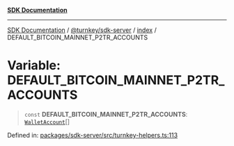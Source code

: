 [**SDK Documentation**](../../../../README.mdx)

***

[SDK Documentation](../../../../packages.mdx) / [@turnkey/sdk-server](../../README.mdx) / [index](../README.mdx) / DEFAULT\_BITCOIN\_MAINNET\_P2TR\_ACCOUNTS

# Variable: DEFAULT\_BITCOIN\_MAINNET\_P2TR\_ACCOUNTS

> `const` **DEFAULT\_BITCOIN\_MAINNET\_P2TR\_ACCOUNTS**: [`WalletAccount`](../interfaces/WalletAccount.mdx)[]

Defined in: [packages/sdk-server/src/turnkey-helpers.ts:113](https://github.com/tkhq/sdk/blob/3a88af7d1d927c6022706911d6af0f92f1440e00/packages/sdk-server/src/turnkey-helpers.ts#L113)
